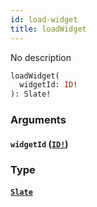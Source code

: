 ```yaml
---
id: load-widget
title: loadWidget
---
```


No description

```graphql
loadWidget(
  widgetId: ID!
): Slate!

```

### Arguments

#### `widgetId` ([`ID!`](/docs/graphql/scalars/id))

### Type

#### [`Slate`](/docs/graphql/objects/slate)
